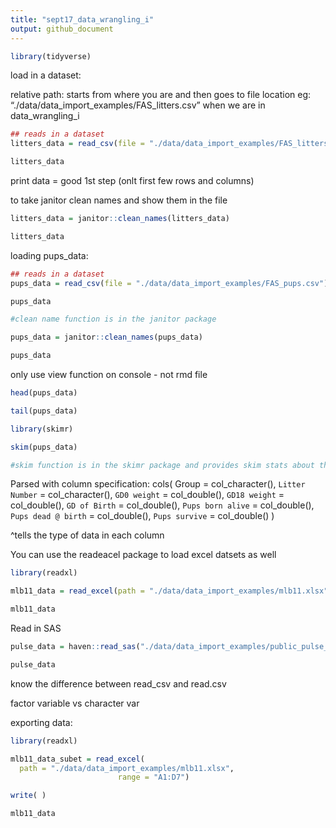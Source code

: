 ```yaml
---
title: "sept17_data_wrangling_i"
output: github_document
---
```


```r
library(tidyverse)
```

load in a dataset: 

relative path: starts from where you are and then goes to file location 
eg: "./data/data_import_examples/FAS_litters.csv" when we are in data_wrangling_i 


```r
## reads in a dataset 
litters_data = read_csv(file = "./data/data_import_examples/FAS_litters.csv")

litters_data 

```

print data = good 1st step (onlt first few rows and columns)

to take janitor clean names and show them in the file 
```r
litters_data = janitor::clean_names(litters_data)

litters_data
```

loading pups_data: 

```r
## reads in a dataset 
pups_data = read_csv(file = "./data/data_import_examples/FAS_pups.csv")

pups_data 

#clean name function is in the janitor package 

pups_data = janitor::clean_names(pups_data)

pups_data

```

only use view function on console - not rmd file 

```r
head(pups_data)

tail(pups_data)

library(skimr)

skim(pups_data)

#skim function is in the skimr package and provides skim stats about the data

```


Parsed with column specification:
cols(
  Group = col_character(),
  `Litter Number` = col_character(),
  `GD0 weight` = col_double(),
  `GD18 weight` = col_double(),
  `GD of Birth` = col_double(),
  `Pups born alive` = col_double(),
  `Pups dead @ birth` = col_double(),
  `Pups survive` = col_double()
)

^tells the type of data in each column 


You can use the readeacel package to load excel datsets as well 

```r
library(readxl)

mlb11_data = read_excel(path = "./data/data_import_examples/mlb11.xlsx")

mlb11_data

```

Read in SAS 

```r

pulse_data = haven::read_sas("./data/data_import_examples/public_pulse_data.sas7bdat")

pulse_data


```


know the difference between read_csv and read.csv 

factor variable vs character var 


exporting data: 
```r
library(readxl)

mlb11_data_subet = read_excel(
  path = "./data/data_import_examples/mlb11.xlsx", 
                        range = "A1:D7")

write( )

mlb11_data

```






